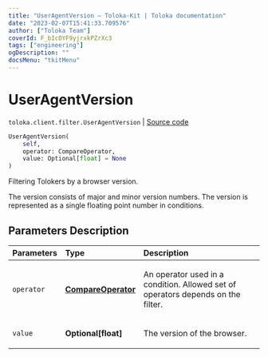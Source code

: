 ```yaml
---
title: "UserAgentVersion — Toloka-Kit | Toloka documentation"
date: "2023-02-07T15:41:33.709576"
author: ["Toloka Team"]
coverId: F_bIcOYF9yjrxkPZrXc3
tags: ["engineering"]
ogDescription: ""
docsMenu: "tkitMenu"
---
```


# UserAgentVersion
`toloka.client.filter.UserAgentVersion` | [Source code](https://github.com/Toloka/toloka-kit/blob/v1.1.3/src/client/filter.py#L697)

```python
UserAgentVersion(
    self,
    operator: CompareOperator,
    value: Optional[float] = None
)
```

Filtering Tolokers by a browser version.

The version consists of major and minor version numbers.
The version is represented as a single floating point number in conditions.

## Parameters Description

| Parameters | Type | Description |
| :----------| :----| :-----------|
`operator`|**[CompareOperator](/docs/toloka-kit/reference/toloka.client.primitives.operators.CompareOperator)**|<p>An operator used in a condition. Allowed set of operators depends on the filter.</p>
`value`|**Optional\[float\]**|<p>The version of the browser.</p>
